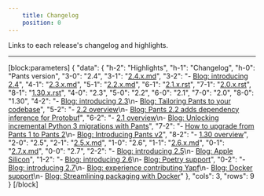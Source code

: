 ```yaml
---
    title: Changelog
    position: 0
---
```


Links to each release's changelog and highlights.

---

[block:parameters]
{
  "data": {
    "h-2": "Highlights",
    "h-1": "Changelog",
    "h-0": "Pants version",
    "3-0": "2.4",
    "3-1": "[2.4.x.md](https://github.com/pantsbuild/pants/blob/main/src/python/pants/notes/2.4.x.md)",
    "3-2": "- [Blog: introducing 2.4](https://blog.pantsbuild.org/introducing-pants-build-2-4-0/)",
    "4-1": "[2.3.x.md](https://github.com/pantsbuild/pants/blob/main/src/python/pants/notes/2.3.x.md)",
    "5-1": "[2.2.x.md](https://github.com/pantsbuild/pants/blob/main/src/python/pants/notes/2.2.x.md)",
    "6-1": "[2.1.x.rst](https://github.com/pantsbuild/pants/blob/main/src/python/pants/notes/2.1.x.rst)",
    "7-1": "[2.0.x.rst](https://github.com/pantsbuild/pants/blob/main/src/python/pants/notes/2.0.x.rst)",
    "8-1": "[1.30.x.rst](https://github.com/pantsbuild/pants/blob/main/src/python/pants/notes/1.30.x.rst)",
    "4-0": "2.3",
    "5-0": "2.2",
    "6-0": "2.1",
    "7-0": "2.0",
    "8-0": "1.30",
    "4-2": "- [Blog: introducing 2.3](https://blog.pantsbuild.org/introducing-pants-2-3-0/)\n- [Blog: Tailoring Pants to your codebase](https://blog.pantsbuild.org/tailoring-pants-to-your-codebase/)",
    "5-2": "- [2.2 overview](doc:release-notes-2-2)\n- [Blog: Pants 2.2 adds dependency inference for Protobuf](https://blog.pantsbuild.org/pants-2-2-adds-dependency-inference-for-protobuf/)",
    "6-2": "- [2.1 overview](doc:release-notes-2-1)\n- [Blog: Unlocking incremental Python 3 migrations with Pants](https://blog.pantsbuild.org/python-3-migrations/)",
    "7-2": "- [How to upgrade from Pants 1 to Pants 2](doc:how-to-upgrade-pants-2-0)\n- [Blog: Introducing Pants v2](https://blog.pantsbuild.org/introducing-pants-v2/)",
    "8-2": "- [1.30 overview](doc:release-notes-1-30)",
    "2-0": "2.5",
    "2-1": "[2.5.x.md](https://github.com/pantsbuild/pants/blob/main/src/python/pants/notes/2.5.x.md)",
    "1-0": "2.6",
    "1-1": "[2.6.x.md](https://github.com/pantsbuild/pants/blob/main/src/python/pants/notes/2.6.x.md)",
    "0-1": "[2.7.x.md](https://github.com/pantsbuild/pants/blob/main/src/python/pants/notes/2.7.x.md)",
    "0-0": "2.7",
    "2-2": "- [Blog: introducing 2.5](https://blog.pantsbuild.org/introducing-pants-2-5/)\n- [Blog: Apple Silicon](https://blog.pantsbuild.org/how-we-added-apple-silicon-support-to-pants/)",
    "1-2": "- [Blog: introducing 2.6](https://blog.pantsbuild.org/introducing-pants-2-6/)\n- [Blog: Poetry support](https://blog.pantsbuild.org/poetry-support-for-pants-2-6/)",
    "0-2": "- [Blog: introducing 2.7](https://blog.pantsbuild.org/introducing-pants-2-7/)\n- [Blog: experience contributing Yapf](https://blog.pantsbuild.org/contributing-yapf-support/)\n- [Blog: Docker support](https://blog.pantsbuild.org/docker-support/)\n- [Blog: Streamlining packaging with Docker](https://blog.pantsbuild.org/pants-pex-and-docker/)"
  },
  "cols": 3,
  "rows": 9
}
[/block]
